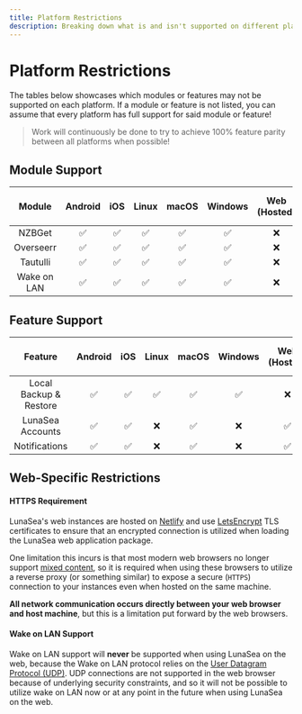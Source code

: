 ```yaml
---
title: Platform Restrictions
description: Breaking down what is and isn't supported on different platforms
---
```


# Platform Restrictions

The tables below showcases which modules or features may not be supported on each platform. If a module or feature is not listed, you can assume that every platform has full support for said module or feature!

> Work will continuously be done to try to achieve 100% feature parity between all platforms when possible!

## Module Support

|   Module    | Android | iOS | Linux | macOS | Windows | Web (Hosted) | Web (Self-Hosted) |
| :---------: | :-----: | :-: | :---: | :---: | :-----: | :----------: | :---------------: |
|   NZBGet    |   ✅    | ✅  |  ✅   |  ✅   |   ✅    |      ❌      |        ❌         |
|  Overseerr  |   ✅    | ✅  |  ✅   |  ✅   |   ✅    |      ❌      |        ❌         |
|  Tautulli   |   ✅    | ✅  |  ✅   |  ✅   |   ✅    |      ❌      |        ❌         |
| Wake on LAN |   ✅    | ✅  |  ✅   |  ✅   |   ✅    |      ❌      |        ❌         |

## Feature Support

|        Feature         | Android | iOS | Linux | macOS | Windows | Web (Hosted) | Web (Self-Hosted) |
| :--------------------: | :-----: | :-: | :---: | :---: | :-----: | :----------: | :---------------: |
| Local Backup & Restore |   ✅    | ✅  |  ✅   |  ✅   |   ✅    |      ❌      |        ❌         |
|    LunaSea Accounts    |   ✅    | ✅  |  ❌   |  ✅   |   ❌    |      ✅      |        ❌         |
|     Notifications      |   ✅    | ✅  |  ❌   |  ✅   |   ❌    |      ✅      |        ❌         |

## Web-Specific Restrictions

#### HTTPS Requirement

LunaSea's web instances are hosted on [Netlify](https://www.netlify.com) and use [LetsEncrypt](https://letsencrypt.org/) TLS certificates to ensure that an encrypted connection is utilized when loading the LunaSea web application package.

One limitation this incurs is that most modern web browsers no longer support [mixed content](https://developer.mozilla.org/en-US/docs/Web/Security/Mixed_content), so it is required when using these browsers to utilize a reverse proxy (or something similar) to expose a secure (`HTTPS`) connection to your instances even when hosted on the same machine.

**All network communication occurs directly between your web browser and host machine**, but this is a limitation put forward by the web browsers.

#### Wake on LAN Support

Wake on LAN support will **never** be supported when using LunaSea on the web, because the Wake on LAN protocol relies on the [User Datagram Protocol (UDP)](https://en.wikipedia.org/wiki/User_Datagram_Protocol). UDP connections are not supported in the web browser because of underlying security constraints, and so it will not be possible to utilize wake on LAN now or at any point in the future when using LunaSea on the web.
